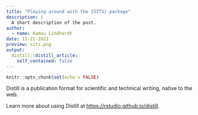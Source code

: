 ```yaml
---
title: "Playing around with the {SITS} package"
description: |
  A short description of the post.
author:
  - name: Kamau Lindhardt
date: 11-21-2021
preview: sits.png
output:
  distill::distill_article:
    self_contained: false
---
```



```r
knitr::opts_chunk$set(echo = FALSE)
```

Distill is a publication format for scientific and technical writing, native to the web.

Learn more about using Distill at <https://rstudio.github.io/distill>.


